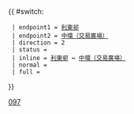 {{ #switch: {{{format|}}}
  | endpoint1 = [[利東邨巴士總站|利東邨]]
  | endpoint2 = [[中環（交易廣場）巴士總站|中環（交易廣場）]]
  | direction = 2
  | status = 
  | inline = [[利東邨巴士總站|利東邨]] ↔ [[中環（交易廣場）巴士總站|中環（交易廣場）]]
  | normal =
  | full =
}}<noinclude>[[Category:城巴路線模板|097]]</noinclude>